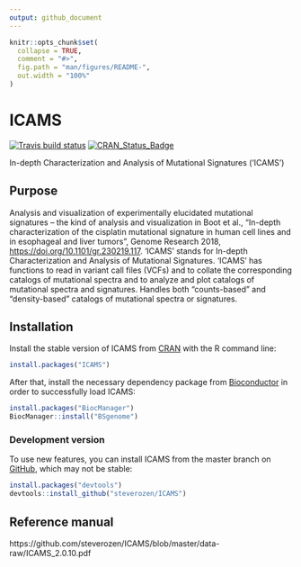 ```yaml
---
output: github_document
---
```


<!-- README.md is generated from README.Rmd. Please edit that file -->

```r
knitr::opts_chunk$set(
  collapse = TRUE,
  comment = "#>",
  fig.path = "man/figures/README-",
  out.width = "100%"
)
```
# ICAMS

<!-- badges: start -->

  [![Travis build status](https://travis-ci.org/steverozen/ICAMS.svg?branch=master)](https://travis-ci.org/steverozen/ICAMS)
  [![CRAN_Status_Badge](http://www.r-pkg.org/badges/version/ICAMS)](https://cran.r-project.org/package=ICAMS)

<!-- badges: end -->

In-depth Characterization and Analysis of Mutational Signatures ('ICAMS')

## Purpose

Analysis and visualization of experimentally elucidated mutational
    signatures -- the kind of analysis and visualization in Boot et al.,
    "In-depth characterization of the cisplatin mutational signature in 
    human cell lines and in esophageal and liver tumors", Genome Research 2018, 
    <https://doi.org/10.1101/gr.230219.117>. 'ICAMS' stands for In-depth Characterization 
    and Analysis of Mutational Signatures. 'ICAMS' has functions to read in 
    variant call files (VCFs) and to collate the corresponding catalogs of 
    mutational spectra and to analyze and plot catalogs of mutational spectra
    and signatures. Handles both "counts-based" and "density-based" catalogs
    of mutational spectra or signatures.

## Installation

Install the stable version of ICAMS from [CRAN](https://cran.r-project.org/) with the R command line:

``` r
install.packages("ICAMS")
```

After that, install the necessary dependency package from [Bioconductor](https://www.bioconductor.org/) in order to successfully load ICAMS:

``` r
install.packages("BiocManager")
BiocManager::install("BSgenome")
```

### Development version

To use new features, you can install ICAMS from the master branch on [GitHub](https://github.com/), which may not be stable:

``` r
install.packages("devtools")
devtools::install_github("steverozen/ICAMS")
```

## Reference manual

https://github.com/steverozen/ICAMS/blob/master/data-raw/ICAMS_2.0.10.pdf
